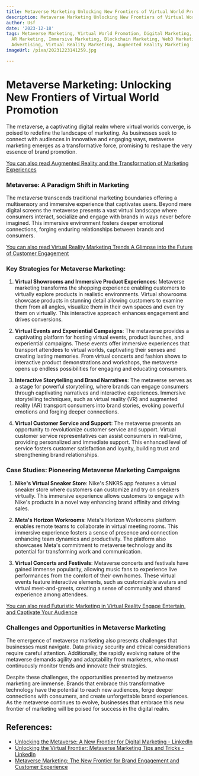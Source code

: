 ```yaml
---
title: Metaverse Marketing Unlocking New Frontiers of Virtual World Promotion
description: Metaverse Marketing Unlocking New Frontiers of Virtual World Promotion
author: Usf
date: '2023-12-18'
tags: Metaverse Marketing, Virtual World Promotion, Digital Marketing, VR Marketing,
  AR Marketing, Immersive Marketing, Blockchain Marketing, Web3 Marketing, Metaverse
  Advertising, Virtual Reality Marketing, Augmented Reality Marketing
imageUrl: /pixa/20231223141259.jpg

---
```

#  Metaverse Marketing: Unlocking New Frontiers of Virtual World Promotion

The metaverse, a  captivating digital realm where virtual worlds converge, is poised  to redefine the landscape of marketing. As businesses seek to connect with audiences in innovative and engaging  ways, metaverse marketing emerges as a transformative force, promising to reshape the very essence of brand promotion.

[You can also read Augmented Reality and the Transformation of Marketing  Experiences](Augmented%20Reality%20and%20the%20Transformation%20of%20Marketing%20Experiences)


### Metaverse: A Paradigm Shift in  Marketing

The metaverse transcends traditional marketing boundaries  offering a multisensory and immersive experience that captivates users.  Beyond mere digital  screens the metaverse presents a vast virtual landscape where  consumers interact, socialize and engage with brands in  ways never before imagined. This immersive environment fosters deeper emotional  connections, forging enduring relationships between brands and consumers.

[You can also  read Virtual Reality Marketing Trends A Glimpse into the Future of Customer Engagement](Virtual%20Reality%20Marketing%20Trends%20A%20Glimpse%20into%20the%20Future%20of%20Customer%20Engagement)


### Key Strategies for Metaverse Marketing:

1. **Virtual Showrooms and Immersive Product  Experiences**: Metaverse marketing transforms  the shopping experience enabling customers to virtually explore products in  realistic environments. Virtual  showrooms showcase products in stunning detail allowing customers to examine them from all angles, visualize them  in their  own spaces and  even try  them on virtually. This interactive  approach enhances engagement and  drives conversions.

2. **Virtual Events and Experiential Campaigns**: The metaverse provides a captivating platform  for hosting virtual events, product launches, and experiential campaigns. These  events offer immersive experiences that transport attendees to  virtual worlds, captivating their  senses and creating lasting memories. From virtual concerts and fashion shows to interactive product demonstrations and workshops,  the  metaverse opens  up endless possibilities for  engaging and educating consumers.

3. **Interactive Storytelling and Brand Narratives**: The metaverse serves  as a stage for powerful storytelling, where brands can engage consumers through captivating narratives and interactive  experiences. Immersive storytelling techniques, such as virtual reality (VR) and augmented reality (AR) transport consumers into brand stories, evoking powerful emotions and forging deeper connections.

4. **Virtual Customer Service  and Support**: The metaverse presents an opportunity to revolutionize customer service and support. Virtual customer service representatives can assist consumers in real-time, providing personalized and immediate support. This enhanced level of service fosters customer satisfaction and loyalty, building trust and strengthening brand relationships.

### Case Studies: Pioneering Metaverse Marketing Campaigns

1. **Nike's Virtual Sneaker Store**: Nike's SNKRS  app features a virtual sneaker store where customers can customize and try  on sneakers virtually. This immersive experience allows customers to engage with Nike's products in a novel way enhancing  brand affinity and driving sales.

2. **Meta's Horizon Workrooms**: Meta's Horizon Workrooms platform  enables remote teams to collaborate in virtual meeting rooms. This immersive experience fosters  a sense of presence and connection enhancing team dynamics and productivity. The platform  also showcases  Meta's commitment to metaverse technology  and its potential for transforming work and communication.

3.  **Virtual Concerts and Festivals**: Metaverse concerts and  festivals  have gained immense popularity, allowing music fans to  experience live performances from the comfort of their own homes. These  virtual  events feature interactive elements, such as customizable avatars and virtual meet-and-greets,  creating a  sense of community and shared experience among attendees.

[You can also  read Futuristic  Marketing in Virtual Reality Engage Entertain, and Captivate Your  Audience](Futuristic%20Marketing%20in%20Virtual%20Reality%20Engage%2C%20Entertain%2C%20and%20Captivate%20Your%20Audience)


### Challenges and Opportunities in Metaverse  Marketing

The emergence of metaverse marketing  also presents challenges that businesses must navigate. Data privacy security and ethical  considerations require careful attention. Additionally, the rapidly evolving nature  of the metaverse demands agility and  adaptability from marketers, who must continuously monitor trends and innovate their strategies.

Despite these challenges, the opportunities presented by metaverse marketing are immense. Brands  that embrace this transformative technology have the potential to reach new audiences, forge deeper connections with consumers, and create  unforgettable brand experiences. As the metaverse continues to evolve, businesses that embrace this new frontier of marketing will be  poised for success in the digital realm.

## References:
- [Unlocking the Metaverse: A New Frontier for Digital Marketing - LinkedIn](https://www.linkedin.com/pulse/unlocking-metaverse-new-frontier-digital-marketing-greg-lucas)
- [Unlocking the Virtual Frontier: Metaverse Marketing Tips and Tricks - LinkedIn](https://www.linkedin.com/pulse/unlocking-virtual-frontier-metaverse-marketing-tips-tricks-paswan)
- [Metaverse Marketing: The New Frontier for Brand Engagement and Customer Experience](https://esoftskills.com/dm/metaverse-marketing-the-new-frontier-for-brand-engagement-and-customer-experience/)
